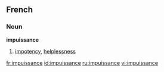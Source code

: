 ==French==
===Noun===
'''impuissance'''
#[[impotency]], [[helplessness]]

[[fr:impuissance]]
[[id:impuissance]]
[[ru:impuissance]]
[[vi:impuissance]]